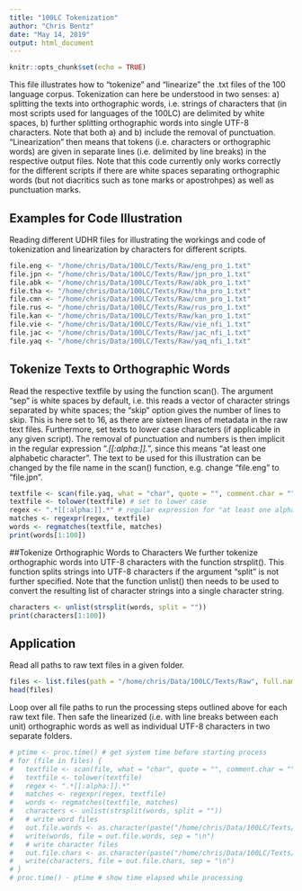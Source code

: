 ```yaml
---
title: "100LC Tokenization"
author: "Chris Bentz"
date: "May 14, 2019"
output: html_document
---
```


```r
knitr::opts_chunk$set(echo = TRUE)
```

This file illustrates how to "tokenize" and "linearize" the .txt files of the 100 language corpus. Tokenization can here be understood in two senses: a) splitting the texts into orthographic words, i.e. strings of characters that (in most scripts used for languages of the 100LC) are delimited by white spaces, b) further splitting orthographic words into single UTF-8 characters. Note that both a) and b) include the removal of punctuation. "Linearization" then means that tokens (i.e. characters or orthographic words) are given in separate lines (i.e. delimited by line breaks) in the respective output files. Note that this code currently only works correctly for the different scripts if there are white spaces separating orthographic words (but not diacritics such as tone marks or apostrohpes) as well as punctuation marks. 

## Examples for Code Illustration

Reading different UDHR files for illustrating the workings and code of tokenization and linearization by characters for different scripts.
```r
file.eng <- "/home/chris/Data/100LC/Texts/Raw/eng_pro_1.txt" 
file.jpn <- "/home/chris/Data/100LC/Texts/Raw/jpn_pro_1.txt" 
file.abk <- "/home/chris/Data/100LC/Texts/Raw/abk_pro_1.txt" 
file.tha <- "/home/chris/Data/100LC/Texts/Raw/tha_pro_1.txt" 
file.cmn <- "/home/chris/Data/100LC/Texts/Raw/cmn_pro_1.txt"
file.rus <- "/home/chris/Data/100LC/Texts/Raw/rus_pro_1.txt"
file.kan <- "/home/chris/Data/100LC/Texts/Raw/kan_pro_1.txt"
file.vie <- "/home/chris/Data/100LC/Texts/Raw/vie_nfi_1.txt" 
file.jac <- "/home/chris/Data/100LC/Texts/Raw/jac_nfi_1.txt" 
file.yaq <- "/home/chris/Data/100LC/Texts/Raw/yaq_nfi_1.txt" 
```



## Tokenize Texts to Orthographic Words
Read the respective textfile by using the function scan(). The argument "sep" is white spaces by default, i.e. this reads a vector of character strings separated by white spaces; the "skip" option gives the number of lines to skip. This is here set to 16, as there are sixteen lines of metadata in the raw text files. Furthermore, set texts to lower case characters (if applicable in any given script). The removal of punctuation and numbers is then implicit in the regular expression ".*[[:alpha:]].*", since this means "at least one alphabetic character". The text to be used for this illustration can be changed by the file name in the scan() function, e.g. change "file.eng" to "file.jpn".
```r
textfile <- scan(file.yaq, what = "char", quote = "", comment.char = "", encoding = "UTF-8", skip = 16) 
textfile <- tolower(textfile) # set to lower case
regex <- ".*[[:alpha:]].*" # regular expression for "at least one alphabetic character"
matches <- regexpr(regex, textfile) 
words <- regmatches(textfile, matches)
print(words[1:100])
```

##Tokenize Orthographic Words to Characters
We further tokenize orthographic words into UTF-8 characters with the function strsplit(). This function splits strings into UTF-8 characters if the argument "split" is not further specified. Note that the function unlist() then needs to be used to convert the resulting list of character strings into a single character string.
```r
characters <- unlist(strsplit(words, split = ""))
print(characters[1:100])
```


## Application

Read all paths to raw text files in a given folder.
```r
files <- list.files(path = "/home/chris/Data/100LC/Texts/Raw", full.names = T)
head(files)
```

Loop over all file paths to run the processing steps outlined above for each raw text file. Then safe the linearized (i.e. with line breaks between each unit) orthographic words as well as individual UTF-8 characters in two separate folders. 
```r
# ptime <- proc.time() # get system time before starting process
# for (file in files) {
#   textfile <- scan(file, what = "char", quote = "", comment.char = "", encoding = "UTF-8", skip = 16)
#   textfile <- tolower(textfile)
#   regex <- ".*[[:alpha:]].*" 
#   matches <- regexpr(regex, textfile) 
#   words <- regmatches(textfile, matches)
#   characters <- unlist(strsplit(words, split = ""))
#   # write word files
#   out.file.words <- as.character(paste("/home/chris/Data/100LC/Texts/Tokenized/Words/", basename(file), sep = ""))
#   write(words, file = out.file.words, sep = "\n")
#   # write character files
#   out.file.chars <- as.character(paste("/home/chris/Data/100LC/Texts/Tokenized/Characters/", basename(file), sep = ""))
#   write(characters, file = out.file.chars, sep = "\n")
# }
# proc.time() - ptime # show time elapsed while processing
```
